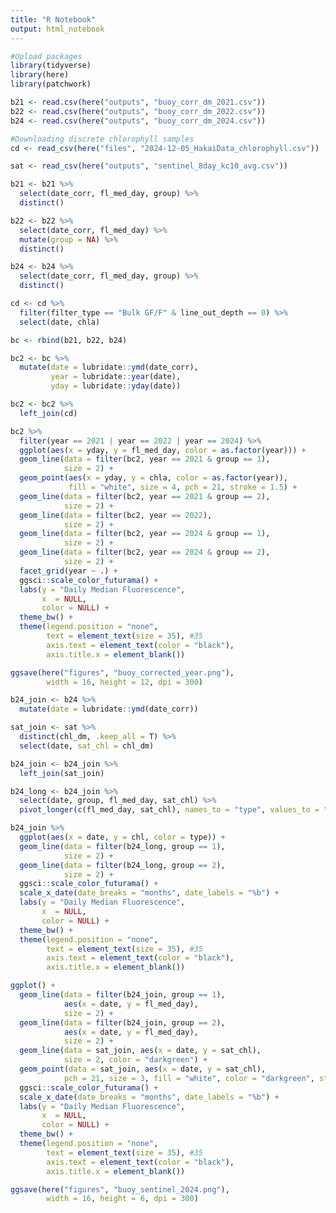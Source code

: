 ```yaml
---
title: "R Notebook"
output: html_notebook
---
```




```r
#Upload packages
library(tidyverse)
library(here)
library(patchwork)
```

```r
b21 <- read.csv(here("outputs", "buoy_corr_dm_2021.csv"))
b22 <- read.csv(here("outputs", "buoy_corr_dm_2022.csv"))
b24 <- read.csv(here("outputs", "buoy_corr_dm_2024.csv"))

#Downloading discrete chlorophyll samples
cd <- read_csv(here("files", "2024-12-05_HakaiData_chlorophyll.csv"))

sat <- read_csv(here("outputs", "sentinel_8day_kc10_avg.csv"))


```

```r
b21 <- b21 %>% 
  select(date_corr, fl_med_day, group) %>% 
  distinct()

b22 <- b22 %>% 
  select(date_corr, fl_med_day) %>%
  mutate(group = NA) %>% 
  distinct()

b24 <- b24 %>% 
  select(date_corr, fl_med_day, group) %>% 
  distinct()
```

```r
cd <- cd %>% 
  filter(filter_type == "Bulk GF/F" & line_out_depth == 0) %>% 
  select(date, chla)
```

```r
bc <- rbind(b21, b22, b24)

bc2 <- bc %>% 
  mutate(date = lubridate::ymd(date_corr),
         year = lubridate::year(date),
         yday = lubridate::yday(date)) 

bc2 <- bc2 %>% 
  left_join(cd)
```

```r
bc2 %>% 
  filter(year == 2021 | year == 2022 | year == 2024) %>% 
  ggplot(aes(x = yday, y = fl_med_day, color = as.factor(year))) +
  geom_line(data = filter(bc2, year == 2021 & group == 1),
            size = 2) +
  geom_point(aes(x = yday, y = chla, color = as.factor(year)),
             fill = "white", size = 4, pch = 21, stroke = 1.5) +
  geom_line(data = filter(bc2, year == 2021 & group == 2),
            size = 2) +
  geom_line(data = filter(bc2, year == 2022),
            size = 2) +
  geom_line(data = filter(bc2, year == 2024 & group == 1),
            size = 2) +
  geom_line(data = filter(bc2, year == 2024 & group == 2),
            size = 2) +
  facet_grid(year ~ .) +
  ggsci::scale_color_futurama() +
  labs(y = "Daily Median Fluorescence",
       x  = NULL,
       color = NULL) +
  theme_bw() +
  theme(legend.position = "none",
        text = element_text(size = 35), #35
        axis.text = element_text(color = "black"),
        axis.title.x = element_blank())

ggsave(here("figures", "buoy_corrected_year.png"),
        width = 16, height = 12, dpi = 300)
```

```r
b24_join <- b24 %>% 
  mutate(date = lubridate::ymd(date_corr))

sat_join <- sat %>% 
  distinct(chl_dm, .keep_all = T) %>% 
  select(date, sat_chl = chl_dm)

b24_join <- b24_join %>% 
  left_join(sat_join) 

b24_long <- b24_join %>%
  select(date, group, fl_med_day, sat_chl) %>%
  pivot_longer(c(fl_med_day, sat_chl), names_to = "type", values_to = "chl")

b24_join %>% 
  ggplot(aes(x = date, y = chl, color = type)) +
  geom_line(data = filter(b24_long, group == 1),
            size = 2) +
  geom_line(data = filter(b24_long, group == 2),
            size = 2) +
  ggsci::scale_color_futurama() +
  scale_x_date(date_breaks = "months", date_labels = "%b") +
  labs(y = "Daily Median Fluorescence",
       x  = NULL,
       color = NULL) +
  theme_bw() +
  theme(legend.position = "none",
        text = element_text(size = 35), #35
        axis.text = element_text(color = "black"),
        axis.title.x = element_blank())
```
```r
ggplot() +
  geom_line(data = filter(b24_join, group == 1),
            aes(x = date, y = fl_med_day),
            size = 2) +
  geom_line(data = filter(b24_join, group == 2),
            aes(x = date, y = fl_med_day),
            size = 2) +
  geom_line(data = sat_join, aes(x = date, y = sat_chl),
            size = 2, color = "darkgreen") + 
  geom_point(data = sat_join, aes(x = date, y = sat_chl),
            pch = 21, size = 3, fill = "white", color = "darkgreen", stroke = 0.5) +
  ggsci::scale_color_futurama() +
  scale_x_date(date_breaks = "months", date_labels = "%b") +
  labs(y = "Daily Median Fluorescence",
       x  = NULL,
       color = NULL) +
  theme_bw() +
  theme(legend.position = "none",
        text = element_text(size = 35), #35
        axis.text = element_text(color = "black"),
        axis.title.x = element_blank())

ggsave(here("figures", "buoy_sentinel_2024.png"),
        width = 16, height = 6, dpi = 300)
```

